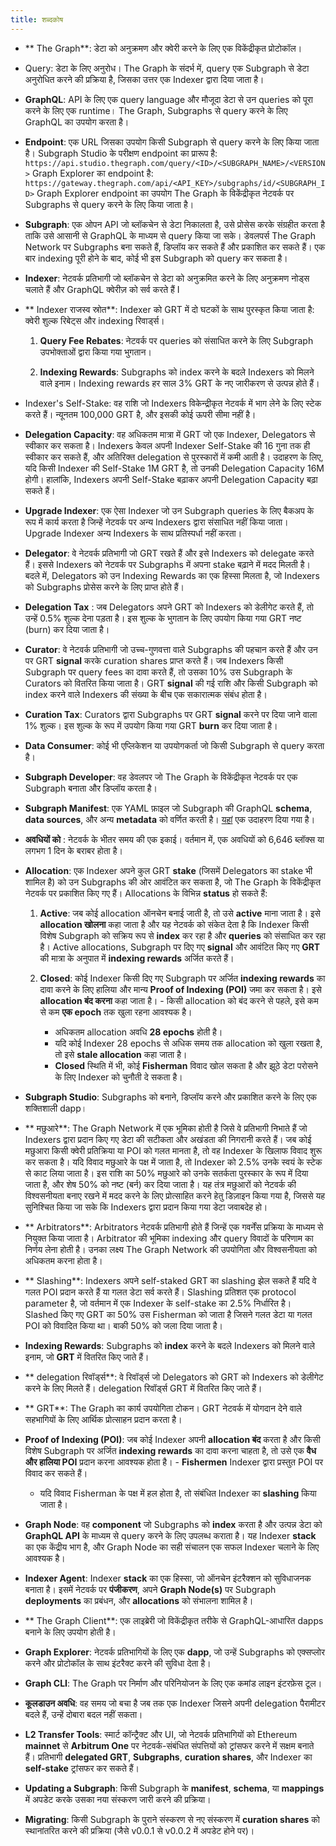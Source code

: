 ```yaml
---
title: शब्दकोष
---
```


-  ** The Graph**: डेटा को अनुक्रमण और क्वेरी करने के लिए एक विकेंद्रीकृत प्रोटोकॉल।

- Query: डेटा के लिए अनुरोध। The Graph के संदर्भ में, query एक Subgraph से डेटा अनुरोधित करने की प्रक्रिया है, जिसका उत्तर एक Indexer द्वारा दिया जाता है।

- **GraphQL**: API के लिए एक query language और मौजूदा डेटा से उन queries को पूरा करने के लिए एक runtime। The Graph, Subgraphs से query करने के लिए GraphQL का उपयोग करता है।

- **Endpoint**: एक URL जिसका उपयोग किसी Subgraph से query करने के लिए किया जाता है। Subgraph Studio के परीक्षण endpoint का प्रारूप है:  `https://api.studio.thegraph.com/query/<ID>/<SUBGRAPH_NAME>/<VERSION>`  Graph Explorer का endpoint है:  `https://gateway.thegraph.com/api/<API_KEY>/subgraphs/id/<SUBGRAPH_ID>`  Graph Explorer endpoint का उपयोग The Graph के विकेंद्रीकृत नेटवर्क पर Subgraphs से query करने के लिए किया जाता है।

- **Subgraph**: एक ओपन API जो ब्लॉकचेन से डेटा निकालता है, उसे प्रोसेस करके संग्रहीत करता है ताकि उसे आसानी से GraphQL के माध्यम से query किया जा सके। डेवलपर्स The Graph Network पर Subgraphs बना सकते हैं, डिप्लॉय कर सकते हैं और प्रकाशित कर सकते हैं। एक बार indexing पूरी होने के बाद, कोई भी इस Subgraph को query कर सकता है।

- **Indexer**: नेटवर्क प्रतिभागी जो ब्लॉकचेन से डेटा को अनुक्रमित करने के लिए अनुक्रमण नोड्स चलाते हैं और GraphQL क्वेरीज़ को सर्व करते हैं I

- ** Indexer राजस्व स्रोत**: Indexer को GRT में दो घटकों के साथ पुरस्कृत किया जाता है: क्वेरी शुल्क रिबेट्स और indexing रिवार्ड्स।

  1. **Query Fee Rebates**: नेटवर्क पर queries को संसाधित करने के लिए Subgraph उपभोक्ताओं द्वारा किया गया भुगतान।

  2. **Indexing Rewards**: Subgraphs को index करने के बदले Indexers को मिलने वाले इनाम। Indexing rewards हर साल 3% GRT के नए जारीकरण से उत्पन्न होते हैं।

-  Indexer's Self-Stake: वह राशि जो Indexers विकेन्द्रीकृत नेटवर्क में भाग लेने के लिए स्टेक करते हैं। न्यूनतम 100,000 GRT है, और इसकी कोई ऊपरी सीमा नहीं है।

- **Delegation Capacity**: वह अधिकतम मात्रा में GRT जो एक Indexer, Delegators से स्वीकार कर सकता है। Indexers केवल अपनी Indexer Self-Stake की 16 गुना तक ही स्वीकार कर सकते हैं, और अतिरिक्त delegation से पुरस्कारों में कमी आती है। उदाहरण के लिए, यदि किसी Indexer की Self-Stake 1M GRT है, तो उनकी Delegation Capacity 16M होगी। हालांकि, Indexers अपनी Self-Stake बढ़ाकर अपनी Delegation Capacity बढ़ा सकते हैं।

- **Upgrade Indexer**: एक ऐसा Indexer जो उन Subgraph queries के लिए बैकअप के रूप में कार्य करता है जिन्हें नेटवर्क पर अन्य Indexers द्वारा संसाधित नहीं किया जाता। Upgrade Indexer अन्य Indexers के साथ प्रतिस्पर्धा नहीं करता।

- **Delegator**: वे नेटवर्क प्रतिभागी जो GRT रखते हैं और इसे Indexers को delegate करते हैं। इससे Indexers को नेटवर्क पर Subgraphs में अपना stake बढ़ाने में मदद मिलती है। बदले में, Delegators को उन Indexing Rewards का एक हिस्सा मिलता है, जो Indexers को Subgraphs प्रोसेस करने के लिए प्राप्त होते हैं।

- **Delegation Tax** : जब Delegators अपने GRT को Indexers को डेलीगेट करते हैं, तो उन्हें 0.5% शुल्क देना पड़ता है। इस शुल्क के भुगतान के लिए उपयोग किया गया GRT नष्ट (burn) कर दिया जाता है।

- **Curator**: वे नेटवर्क प्रतिभागी जो उच्च-गुणवत्ता वाले Subgraphs की पहचान करते हैं और उन पर GRT **signal** करके curation shares प्राप्त करते हैं। जब Indexers किसी Subgraph पर query fees का दावा करते हैं, तो उसका 10% उस Subgraph के Curators को वितरित किया जाता है। GRT **signal** की गई राशि और किसी Subgraph को index करने वाले Indexers की संख्या के बीच एक सकारात्मक संबंध होता है।

- **Curation Tax**: Curators द्वारा Subgraphs पर GRT **signal** करने पर दिया जाने वाला 1% शुल्क। इस शुल्क के रूप में उपयोग किया गया GRT **burn** कर दिया जाता है।

- **Data Consumer**: कोई भी एप्लिकेशन या उपयोगकर्ता जो किसी Subgraph से query करता है।

- **Subgraph Developer**: वह डेवलपर जो The Graph के विकेंद्रीकृत नेटवर्क पर एक Subgraph बनाता और डिप्लॉय करता है।

- **Subgraph Manifest**: एक YAML फ़ाइल जो Subgraph की GraphQL **schema**, **data sources**, और अन्य **metadata** को वर्णित करती है। [यहां](https://github.com/graphprotocol/example-subgraph/blob/master/subgraph.yaml) एक उदाहरण दिया गया है।

- **अवधियों को** : नेटवर्क के भीतर समय की एक इकाई। वर्तमान में, एक अवधियों को 6,646 ब्लॉक्स या लगभग 1 दिन के बराबर होता है।

- **Allocation**: एक Indexer अपने कुल GRT **stake** (जिसमें Delegators का stake भी शामिल है) को उन Subgraphs की ओर आवंटित कर सकता है, जो The Graph के विकेंद्रीकृत नेटवर्क पर प्रकाशित किए गए हैं। Allocations के विभिन्न **status** हो सकते हैं:

  1. **Active**: जब कोई allocation ऑनचेन बनाई जाती है, तो उसे **active** माना जाता है। इसे **allocation खोलना** कहा जाता है और यह नेटवर्क को संकेत देता है कि Indexer किसी विशेष Subgraph को सक्रिय रूप से **index** कर रहा है और **queries** को संसाधित कर रहा है। Active allocations, Subgraph पर दिए गए **signal** और आवंटित किए गए **GRT** की मात्रा के अनुपात में **indexing rewards** अर्जित करते हैं।

  2. **Closed**: कोई Indexer किसी दिए गए Subgraph पर अर्जित **indexing rewards** का दावा करने के लिए हालिया और मान्य **Proof of Indexing (POI)** जमा कर सकता है। इसे **allocation बंद करना** कहा जाता है।  - किसी allocation को बंद करने से पहले, इसे कम से कम **एक epoch** तक खुला रहना आवश्यक है।  
     - अधिकतम allocation अवधि **28 epochs** होती है।  
     - यदि कोई Indexer 28 epochs से अधिक समय तक allocation को खुला रखता है, तो इसे **stale allocation** कहा जाता है।  
     - **Closed** स्थिति में भी, कोई **Fisherman** विवाद खोल सकता है और झूठे डेटा परोसने के लिए Indexer को चुनौती दे सकता है।

- **Subgraph Studio**: Subgraphs को बनाने, डिप्लॉय करने और प्रकाशित करने के लिए एक शक्तिशाली dapp।

- ** मछुआरे**: The Graph Network में एक भूमिका होती है जिसे वे प्रतिभागी निभाते हैं जो Indexers द्वारा प्रदान किए गए डेटा की सटीकता और अखंडता की निगरानी करते हैं। जब कोई मछुआरा किसी क्वेरी प्रतिक्रिया या POI को गलत मानता है, तो वह Indexer के खिलाफ विवाद शुरू कर सकता है। यदि विवाद मछुआरे के पक्ष में जाता है, तो Indexer को 2.5% उनके स्वयं के स्टेक से काट लिया जाता है। इस राशि का 50% मछुआरे को उनके सतर्कता पुरस्कार के रूप में दिया जाता है, और शेष 50% को नष्ट (बर्न) कर दिया जाता है। यह तंत्र मछुआरों को नेटवर्क की विश्वसनीयता बनाए रखने में मदद करने के लिए प्रोत्साहित करने हेतु डिज़ाइन किया गया है, जिससे यह सुनिश्चित किया जा सके कि Indexers द्वारा प्रदान किया गया डेटा जवाबदेह हो।

- ** Arbitrators**: Arbitrators नेटवर्क प्रतिभागी होते हैं जिन्हें एक गवर्नेंस प्रक्रिया के माध्यम से नियुक्त किया जाता है। Arbitrator की भूमिका indexing और query विवादों के परिणाम का निर्णय लेना होती है। उनका लक्ष्य The Graph Network की उपयोगिता और विश्वसनीयता को अधिकतम करना होता है।

- ** Slashing**: Indexers अपने self-staked GRT का slashing झेल सकते हैं यदि वे गलत POI प्रदान करते हैं या गलत डेटा सर्व करते हैं। Slashing प्रतिशत एक protocol parameter है, जो वर्तमान में एक Indexer के self-stake का 2.5% निर्धारित है। Slashed किए गए GRT का 50% उस Fisherman को जाता है जिसने गलत डेटा या गलत POI को विवादित किया था। बाकी 50% को जला दिया जाता है।

- **Indexing Rewards**: Subgraphs को **index** करने के बदले Indexers को मिलने वाले इनाम, जो **GRT** में वितरित किए जाते हैं।

- ** delegation रिवॉर्ड्स**: वे रिवॉर्ड्स जो Delegators को GRT को Indexers को डेलीगेट करने के लिए मिलते हैं। delegation रिवॉर्ड्स GRT में वितरित किए जाते हैं।

- ** GRT**: The Graph का कार्य उपयोगिता टोकन। GRT नेटवर्क में योगदान देने वाले सहभागियों के लिए आर्थिक प्रोत्साहन प्रदान करता है।

- **Proof of Indexing (POI)**: जब कोई Indexer अपनी **allocation बंद** करता है और किसी विशेष Subgraph पर अर्जित **indexing rewards** का दावा करना चाहता है, तो उसे एक **वैध और हालिया POI** प्रदान करना आवश्यक होता है।  - **Fishermen** Indexer द्वारा प्रस्तुत POI पर विवाद कर सकते हैं।  
  - यदि विवाद Fisherman के पक्ष में हल होता है, तो संबंधित Indexer का **slashing** किया जाता है।

- **Graph Node**: वह **component** जो Subgraphs को **index** करता है और उत्पन्न डेटा को **GraphQL API** के माध्यम से query करने के लिए उपलब्ध कराता है। यह Indexer **stack** का एक केंद्रीय भाग है, और Graph Node का सही संचालन एक सफल Indexer चलाने के लिए आवश्यक है।

- **Indexer Agent**: Indexer **stack** का एक हिस्सा, जो ऑनचेन इंटरैक्शन को सुविधाजनक बनाता है। इसमें नेटवर्क पर **पंजीकरण**, अपने **Graph Node(s)** पर Subgraph **deployments** का प्रबंधन, और **allocations** को संभालना शामिल है।

- ** The Graph Client**: एक लाइब्रेरी जो विकेंद्रीकृत तरीके से GraphQL-आधारित dapps बनाने के लिए उपयोग होती है।

- **Graph Explorer**: नेटवर्क प्रतिभागियों के लिए एक **dapp**, जो उन्हें Subgraphs को एक्सप्लोर करने और प्रोटोकॉल के साथ इंटरैक्ट करने की सुविधा देता है।

- **Graph CLI**: The Graph पर निर्माण और परिनियोजन के लिए एक कमांड लाइन इंटरफ़ेस टूल।

- **कूलडाउन अवधि**: वह समय जो बचा है जब तक एक Indexer जिसने अपनी delegation पैरामीटर बदले हैं, उन्हें दोबारा बदल नहीं सकता।

- **L2 Transfer Tools**: स्मार्ट कॉन्ट्रैक्ट और UI, जो नेटवर्क प्रतिभागियों को Ethereum **mainnet** से **Arbitrum One** पर नेटवर्क-संबंधित संपत्तियों को ट्रांसफर करने में सक्षम बनाते हैं। प्रतिभागी **delegated GRT**, **Subgraphs**, **curation shares**, और Indexer का **self-stake** ट्रांसफर कर सकते हैं।

- **Updating a Subgraph**: किसी Subgraph के **manifest**, **schema**, या **mappings** में अपडेट करके उसका नया संस्करण जारी करने की प्रक्रिया।

- **Migrating**: किसी Subgraph के पुराने संस्करण से नए संस्करण में **curation shares** को स्थानांतरित करने की प्रक्रिया (जैसे v0.0.1 से v0.0.2 में अपडेट होने पर)।
